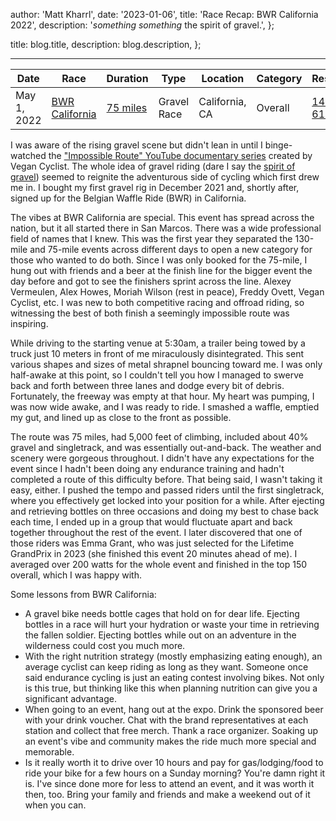 
  author: 'Matt Kharrl',
  date: '2023-01-06',
  title: 'Race Recap: BWR California 2022',
  description: '*something something* the spirit of gravel.',
};

  title: blog.title,
  description: blog.description,
};


---

<MdxImage src={opengraphImage} alt="me pedaling through a gravel sector" />

| Date        | Race                                            | Duration                                                 | Type        | Location       | Category | Result                                                                            |
| ----------- | ----------------------------------------------- | -------------------------------------------------------- | ----------- | -------------- | -------- | --------------------------------------------------------------------------------- |
| May 1, 2022 | [BWR California](https://www.bikereg.com/52660) | [75 miles](https://www.strava.com/activities/7072774603) | Gravel Race | California, CA | Overall  | [143 / 611](https://www.omnigoevents.com/events/bwr-ca-sun-2022/results/overalls) |

I was aware of the rising gravel scene but didn't lean in until I binge-watched the ["Impossible Route" YouTube documentary series](https://theimpossibleroute.com/) created by Vegan Cyclist. The whole idea of gravel riding (dare I say the [spirit of gravel](https://www.youtube.com/watch?v=G_NoOpU_sUU)) seemed to reignite the adventurous side of cycling which first drew me in. I bought my first gravel rig in December 2021 and, shortly after, signed up for the Belgian Waffle Ride (BWR) in California.

The vibes at BWR California are special. This event has spread across the nation, but it all started there in San Marcos. There was a wide professional field of names that I knew. This was the first year they separated the 130-mile and 75-mile events across different days to open a new category for those who wanted to do both. Since I was only booked for the 75-mile, I hung out with friends and a beer at the finish line for the bigger event the day before and got to see the finishers sprint across the line. Alexey Vermeulen, Alex Howes, Moriah Wilson (rest in peace), Freddy Ovett, Vegan Cyclist, etc. I was new to both competitive racing and offroad riding, so witnessing the best of both finish a seemingly impossible route was inspiring.

While driving to the starting venue at 5:30am, a trailer being towed by a truck just 10 meters in front of me miraculously disintegrated. This sent various shapes and sizes of metal shrapnel bouncing toward me. I was only half-awake at this point, so I couldn't tell you how I managed to swerve back and forth between three lanes and dodge every bit of debris. Fortunately, the freeway was empty at that hour. My heart was pumping, I was now wide awake, and I was ready to ride. I smashed a waffle, emptied my gut, and lined up as close to the front as possible.

The route was 75 miles, had 5,000 feet of climbing, included about 40% gravel and singletrack, and was essentially out-and-back. The weather and scenery were gorgeous throughout. I didn't have any expectations for the event since I hadn't been doing any endurance training and hadn't completed a route of this difficulty before. That being said, I wasn't taking it easy, either. I pushed the tempo and passed riders until the first singletrack, where you effectively get locked into your position for a while. After ejecting and retrieving bottles on three occasions and doing my best to chase back each time, I ended up in a group that would fluctuate apart and back together throughout the rest of the event. I later discovered that one of those riders was Emma Grant, who was just selected for the Lifetime GrandPrix in 2023 (she finished this event 20 minutes ahead of me). I averaged over 200 watts for the whole event and finished in the top 150 overall, which I was happy with.

Some lessons from BWR California:

- A gravel bike needs bottle cages that hold on for dear life. Ejecting bottles in a race will hurt your hydration or waste your time in retrieving the fallen soldier. Ejecting bottles while out on an adventure in the wilderness could cost you much more.
- With the right nutrition strategy (mostly emphasizing eating enough), an average cyclist can keep riding as long as they want. Someone once said endurance cycling is just an eating contest involving bikes. Not only is this true, but thinking like this when planning nutrition can give you a significant advantage.
- When going to an event, hang out at the expo. Drink the sponsored beer with your drink voucher. Chat with the brand representatives at each station and collect that free merch. Thank a race organizer. Soaking up an event's vibe and community makes the ride much more special and memorable.
- Is it really worth it to drive over 10 hours and pay for gas/lodging/food to ride your bike for a few hours on a Sunday morning? You're damn right it is. I've since done more for less to attend an event, and it was worth it then, too. Bring your family and friends and make a weekend out of it when you can.
